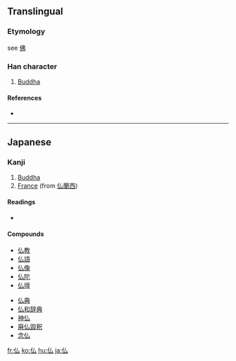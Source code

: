 {{see|佛}}
==Translingual==

===Etymology===
see [[佛]]

===Han character===
{{Han char|rn=9|rad=人|as=02|sn=4|four=|canj=人戈 (OI), X人戈 (XOI)}}

# [[Buddha]]

====References====
* {{Han ref|kx=0092.050|dkj=00364|dj=0195.030|hdz=10110.050|uh=4ECF|ud=20175}}

----

==Japanese==

===Kanji===
{{ja-kanji|grade=5|rs=人02}}

# [[Buddha]]
# [[France]] (from [[仏蘭西]])

====Readings====
* {{ja-readings|on=[[ぶつ]] (butsu)|kun=[[ほとけ]] (hotoke)}}

====Compounds====
{{top2}}
* [[仏教]]
* [[仏語]]
* [[仏像]]
* [[仏陀]]
* [[仏壇]]
{{mid2}}
* [[仏典]]
* [[仏和辞典]]
* [[神仏]]
* [[廃仏毀釈]]
* [[念仏]]
{{bottom}}

[[fr:仏]]
[[ko:仏]]
[[hu:仏]]
[[ja:仏]]